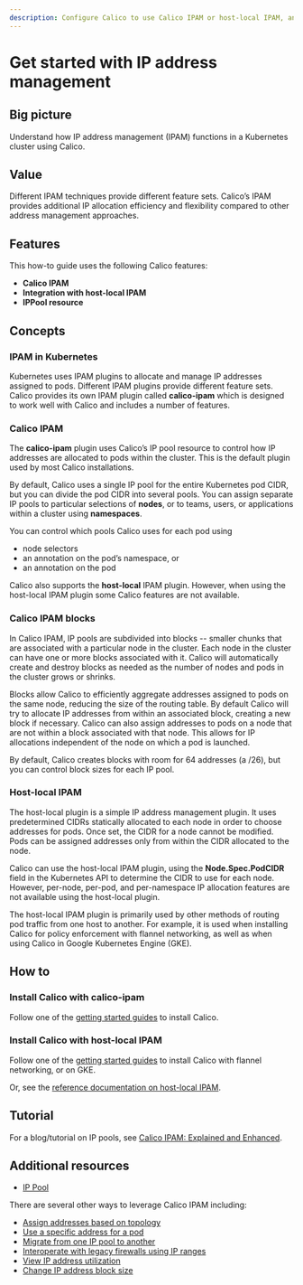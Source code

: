 ```yaml
---
description: Configure Calico to use Calico IPAM or host-local IPAM, and when to use one or the other.
---
```



# Get started with IP address management

## Big picture

Understand how IP address management (IPAM) functions in a Kubernetes cluster using Calico.

## Value

Different IPAM techniques provide different feature sets. Calico’s IPAM provides additional IP allocation efficiency and flexibility compared to other address management approaches.

## Features

This how-to guide uses the following Calico features:

- **Calico IPAM**
- **Integration with host-local IPAM**
- **IPPool resource**

## Concepts

### IPAM in Kubernetes

Kubernetes uses IPAM plugins to allocate and manage IP addresses assigned to pods. Different IPAM plugins provide different feature sets. Calico provides its own IPAM plugin called **calico-ipam** which is designed to work well with Calico and includes a number of features.

### Calico IPAM

The **calico-ipam** plugin uses Calico’s IP pool resource to control how IP addresses are allocated to pods within the cluster. This is the default plugin used by most Calico installations.

By default, Calico uses a single IP pool for the entire Kubernetes pod CIDR, but you can divide the pod CIDR into several pools. You can assign separate IP pools to particular selections of **nodes**, or to teams, users, or applications within a cluster using **namespaces**.

You can control which pools Calico uses for each pod using

- node selectors
- an annotation on the pod’s namespace, or
- an annotation on the pod

Calico also supports the **host-local** IPAM plugin. However, when using the host-local IPAM plugin some Calico features are not available.

### Calico IPAM blocks

In Calico IPAM, IP pools are subdivided into blocks -- smaller chunks that are associated with a particular node in the cluster. Each node in the cluster can have one or more blocks associated with it. Calico will automatically create and destroy blocks as needed as the number of nodes and pods in the cluster grows or shrinks.

Blocks allow Calico to efficiently aggregate addresses assigned to pods on the same node, reducing the size of the routing table. By default Calico will try to allocate IP addresses from within an associated block, creating a new block if necessary. Calico can also assign addresses to pods on a node that are not within a block associated with that node. This allows for IP allocations independent of the node on which a pod is launched.

By default, Calico creates blocks with room for 64 addresses (a /26), but you can control block sizes for each IP pool.

### Host-local IPAM

The host-local plugin is a simple IP address management plugin. It uses predetermined CIDRs statically allocated to each node in order to choose addresses for pods. Once set, the CIDR for a node cannot be modified. Pods can be assigned addresses only from within the CIDR allocated to the node.

Calico can use the host-local IPAM plugin, using the **Node.Spec.PodCIDR** field in the Kubernetes API to determine the CIDR to use for each node. However, per-node, per-pod, and per-namespace IP allocation features are not available using the host-local plugin.

The host-local IPAM plugin is primarily used by other methods of routing pod traffic from one host to another. For example, it is used when installing Calico for policy enforcement with flannel networking, as well as when using Calico in Google Kubernetes Engine (GKE).

## How to

### Install Calico with calico-ipam

Follow one of the [getting started guides](../../getting-started/index.mdx) to install Calico.

### Install Calico with host-local IPAM

Follow one of the [getting started guides](../../getting-started/index.mdx) to install Calico with flannel networking, or on GKE.

Or, see the [reference documentation on host-local IPAM](../../reference/configure-cni-plugins.mdx#using-host-local-ipam).

## Tutorial

For a blog/tutorial on IP pools, see [Calico IPAM: Explained and Enhanced](https://www.tigera.io/blog/calico-ipam-explained-and-enhanced/).

## Additional resources

- [IP Pool](../../reference/resources/ippool.mdx)

There are several other ways to leverage Calico IPAM including:

- [Assign addresses based on topology](assign-ip-addresses-topology.mdx)
- [Use a specific address for a pod](use-specific-ip.mdx)
- [Migrate from one IP pool to another](migrate-pools.mdx)
- [Interoperate with legacy firewalls using IP ranges](legacy-firewalls.mdx)
- [View IP address utilization](../../reference/calicoctl/ipam/show.mdx)
- [Change IP address block size](../../reference/resources/ippool.mdx)
